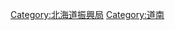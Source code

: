 {{catmore|渡島綜合振興局}}

{{DEFAULTSORT:Oshima Kannai}}
[[Category:北海道振興局|Category:北海道振興局]]
[[Category:道南|Category:道南]]